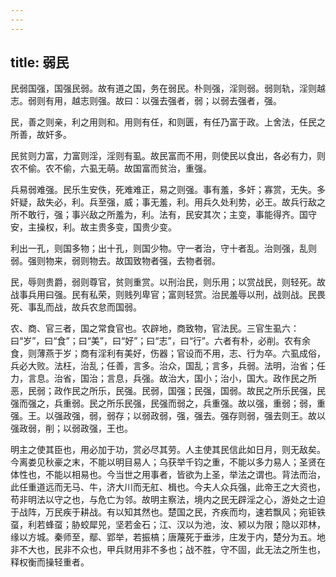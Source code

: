 ```yaml
---
---
---
```

title: 弱民
---




民弱国强，国强民弱。故有道之国，务在弱民。朴则强，淫则弱。弱则轨，淫则越志。弱则有用，越志则强。故曰：以强去强者，弱；以弱去强者，强。

民，善之则亲，利之用则和。用则有任，和则匮，有任乃富于政。上舍法，任民之所善，故奸多。

民贫则力富，力富则淫，淫则有虱。故民富而不用，则使民以食出，各必有力，则农不偷。农不偷，六虱无萌。故国富而贫治，重强。

兵易弱难强。民乐生安佚，死难难正，易之则强。事有羞，多奸；寡赏，无失。多奸疑，敌失必，利。兵至强，威；事无羞，利。用兵久处利势，必王。故兵行敌之所不敢行，强；事兴敌之所羞为，利。法有，民安其次；主变，事能得齐。国守安，主操权，利。故主贵多变，国贵少变。

利出一孔，则国多物；出十孔，则国少物。守一者治，守十者乱。治则强，乱则弱。强则物来，弱则物去。故国致物者强，去物者弱。

民，辱则贵爵，弱则尊官，贫则重赏。以刑治民，则乐用；以赏战民，则轻死。故战事兵用曰强。民有私荣，则贱列卑官；富则轻赏。治民羞辱以刑，战则战。民畏死、事乱而战，故兵农怠而国弱。

农、商、官三者，国之常食官也。农辟地，商致物，官法民。三官生虱六：曰“岁”，曰“食”；曰“美”，曰“好”；曰“志”，曰“行”。六者有朴，必削。农有余食，则薄燕于岁；商有淫利有美好，伤器；官设而不用，志、行为卒。六虱成俗，兵必大败。法枉，治乱；任善，言多。治众，国乱；言多，兵弱。法明，治省；任力，言息。治省，国治；言息，兵强。故治大，国小；治小，国大。政作民之所恶，民弱；政作民之所乐，民强。民弱，国强；民强，国弱。故民之所乐民强，民强而强之，兵重弱。民之所乐民强，民强而弱之，兵重强。故以强，重弱；弱，重强。王。以强政强，弱，弱存；以弱政弱，强，强去。强存则弱，强去则王。故以强政弱，削；以弱政强，王也。

明主之使其臣也，用必加于功，赏必尽其劳。人主使其民信此如日月，则无敌矣。今离娄见秋豪之末，不能以明目易人；乌获举千钧之重，不能以多力易人；圣贤在体性也，不能以相易也。今当世之用事者，皆欲为上圣，举法之谓也。背法而治，此任重道远而无马、牛，济大川而无舡、楫也。今夫人众兵强，此帝王之大资也，苟非明法以守之也，与危亡为邻。故明主察法，境内之民无辟淫之心，游处之士迫于战阵，万民疾于耕战。有以知其然也。楚国之民，齐疾而均，速若飘风；宛钜铁虿，利若蜂虿；胁蛟犀兕，坚若金石；江、汉以为池，汝、颍以为限；隐以邓林，缘以方城。秦师至，鄢、郢举，若振槁；唐蔑死于垂涉，庄发于内，楚分为五。地非不大也，民非不众也，甲兵财用非不多也；战不胜，守不固，此无法之所生也，释权衡而操轻重者。